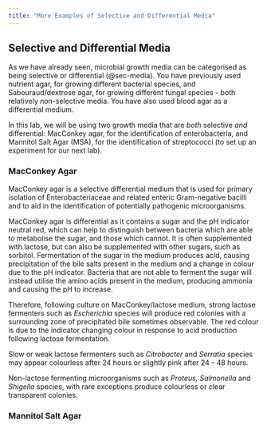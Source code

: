 ```yaml
---
title: "More Examples of Selective and Differential Media"
---
```


## Selective and Differential Media

As we have already seen, microbial growth media can be categorised as being selective or differential (@sec-media). You have previously used nutrient agar, for growing different bacterial species, and Sabouraud/dextrose agar, for growing different fungal species - both relatively non-selective media. You have also used blood agar as a differential medium.

In this lab, we will be using two growth media that are *both* selective *and* differential: MacConkey agar, for the identification of enterobacteria, and Mannitol Salt Agar (MSA), for the identification of streptococci (to set up an experiment for our next lab). 

### MacConkey Agar {#sec-MacConkey}

MacConkey agar is a selective differential medium that is used for primary isolation of Enterobacteriaceae and related enteric Gram-negative bacilli and to aid in the identification of potentially pathogenic microorganisms. 

MacConkey agar is differential as it contains a sugar and the pH indicator neutral red, which can help to distinguish between bacteria which are able to metabolise the sugar, and those which cannot. It is often supplemented with lactose, but can also be supplemented with other sugars, such as sorbitol. Fermentation of the sugar in the medium produces acid, causing precipitation of the bile salts present in the medium and a change in colour due to the pH indicator. Bacteria that are not able to ferment the sugar will instead utilise the amino acids present in the medium, producing ammonia and causing the pH to increase.

Therefore, following culture on MacConkey/lactose medium, strong lactose fermenters such as <i>Escherichia</i> species will produce red colonies with a surrounding zone of precipitated bile sometimes observable. The red colour is due to the indicator changing colour in response to acid production following lactose fermentation.

Slow or weak lactose fermenters such as <i>Citrobacter</i> and <i>Serratia</i> species may appear colourless after 24 hours or slightly pink after 24 - 48 hours.

Non-lactose fermenting microorganisms such as <i>Proteus, Salmonella</i> and <i>Shigella</i> species, with rare exceptions produce colourless or clear transparent colonies.


### Mannitol Salt Agar {#sec-MSA}